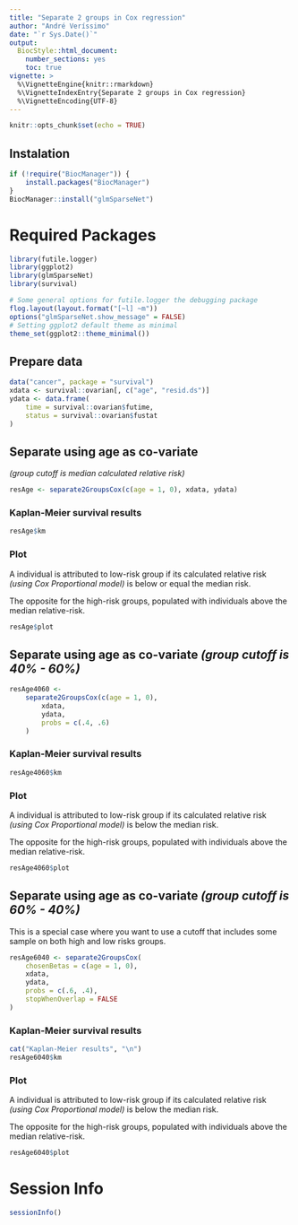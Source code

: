 ```yaml
---
title: "Separate 2 groups in Cox regression"
author: "André Veríssimo"
date: "`r Sys.Date()`"
output: 
  BiocStyle::html_document:
    number_sections: yes
    toc: true
vignette: >
  %\VignetteEngine{knitr::rmarkdown}
  %\VignetteIndexEntry{Separate 2 groups in Cox regression}
  %\VignetteEncoding{UTF-8}
--- 
```


```r
knitr::opts_chunk$set(echo = TRUE)
```

## Instalation

```r
if (!require("BiocManager")) {
    install.packages("BiocManager")
}
BiocManager::install("glmSparseNet")
```

# Required Packages

```r
library(futile.logger)
library(ggplot2)
library(glmSparseNet)
library(survival)

# Some general options for futile.logger the debugging package
flog.layout(layout.format("[~l] ~m"))
options("glmSparseNet.show_message" = FALSE)
# Setting ggplot2 default theme as minimal
theme_set(ggplot2::theme_minimal())
```

## Prepare data

```r
data("cancer", package = "survival")
xdata <- survival::ovarian[, c("age", "resid.ds")]
ydata <- data.frame(
    time = survival::ovarian$futime,
    status = survival::ovarian$fustat
)
```

## Separate using age as co-variate 
_(group cutoff is median calculated relative risk)_

```r
resAge <- separate2GroupsCox(c(age = 1, 0), xdata, ydata)
```

### Kaplan-Meier survival results

```r
resAge$km
```

### Plot

A individual is attributed to low-risk group if its calculated 
relative risk _(using Cox Proportional model)_ is below or equal
the median risk.

The opposite for the high-risk groups, populated with individuals 
above the median relative-risk.

```r
resAge$plot
```

## Separate using age as co-variate _(group cutoff is 40% - 60%)_

```r
resAge4060 <-
    separate2GroupsCox(c(age = 1, 0),
        xdata,
        ydata,
        probs = c(.4, .6)
    )
```

### Kaplan-Meier survival results

```r
resAge4060$km
```

### Plot

A individual is attributed to low-risk group if its calculated
relative risk _(using Cox Proportional model)_ is below the median risk.

The opposite for the high-risk groups, populated with individuals above 
the median relative-risk.

```r
resAge4060$plot
```

## Separate using age as co-variate _(group cutoff is 60% - 40%)_

This is a special case where you want to use a cutoff that includes
some sample on both high and low risks groups.

```r
resAge6040 <- separate2GroupsCox(
    chosenBetas = c(age = 1, 0),
    xdata,
    ydata,
    probs = c(.6, .4),
    stopWhenOverlap = FALSE
)
```

### Kaplan-Meier survival results

```r
cat("Kaplan-Meier results", "\n")
resAge6040$km
```

### Plot

A individual is attributed to low-risk group if its calculated 
relative risk _(using Cox Proportional model)_ is below the median risk.

The opposite for the high-risk groups, populated with individuals above 
the median relative-risk.

```r
resAge6040$plot
```


# Session Info

```r
sessionInfo()
```
